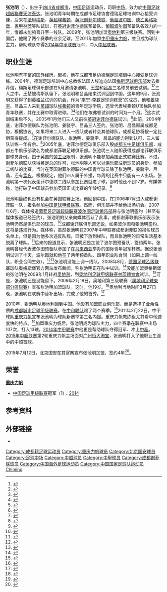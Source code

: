 {{noteTA
|G1=足球
|1=zh-cn:波尔图;zh-mo:波爾圖;zh-hk:波圖;zh-tw:波爾圖;
|2=zh-hans:谢菲尔德联; zh-hk:錫菲聯; zh-tw:謝菲爾德聯;
|3=zh-hans:埃弗顿;zh-hk:愛華頓;zh-tw:艾佛頓;
|4=zh-hans:中国足球甲级联赛;zh-hk:中國足球甲級聯賽;zh-tw:中國足球甲級聯賽;
|5=zh-hans:成都城市足球甲级联赛;zh-hk:成都城市足球甲級聯賽;zh-tw:成都城市足球甲級聯賽;
}}
{{Football player infobox |
playername = 张池明|
image = |
fullname = 张池明|
nickname = 重庆C罗<ref name=ccr>{{cite news|url=http://sc.sina.com.cn/news/m/2015-03-15/detail-iawzuney0746745-p2.shtml|title=成足球员背井离乡|date=2015-03-15|accessdate=2015-03-16|newspaper=成都日报|archive-url=https://web.archive.org/web/20150402114311/http://sc.sina.com.cn/news/m/2015-03-15/detail-iawzuney0746745-p2.shtml|archive-date=2015-04-02|dead-url=no}}</ref>|
dateofbirth ={{birth date and age|1989|1|7}} |
cityofbirth = [[四川省|四川省]][[成都市|成都市]] |
countryofbirth = {{flagicon|CHN}} [[中华人民共和国|中国]] |
height = {{height|meters=1.80}} |
currentclub = {{flagicon|China}} [[天津泰达|天津泰达]] |
clubnumber = 8|
position = [[中场|中场]]/[[前锋|前锋]] |
youthyears1 = |
youthclubs1 = [[成都德瑞足球培训中心|成都德瑞足球培训中心]]|
youthyears2 = 2005 - 2006|
youthclubs2 = [[谢菲尔德联|谢菲尔德联]]|
youthyears3 = 2007 - 2008|
youthclubs3 = [[波尔图足球俱乐部|波尔图]]|
years1 = 2006 - 2007|
clubs1 = [[成都谢菲联|成都谢菲联]]|
caps1 = 0|
goals1= 0 |
years2 = 2009 - 2010|
clubs2 = {{link-en|霍恩足球俱乐部|SV Horn|霍恩}}|
caps2 = 13|
goals2 = 0 |
years3 = 2011 - 2015|
clubs3 = [[重庆力帆|重庆力帆]]|
caps3 = 136|
goals3= 14 |
years4 = 2015 - 2018|
clubs4 = [[北京中赫国安|北京中赫国安]]|
caps4 = 52|
goals4= 4 |
years5 = 2018 -|
clubs5 = [[天津泰达|天津泰达]]|
caps5 = 11|
goals5= 0 |
nationalyears = 2015 - |
nationalteam = {{fb|CHN}}|
nationalcaps(goals) = 3 |
nationalgoals = 0 |
pcupdate = 2018年6月17日 |
ntupdate = 2018年6月17日 |
}}

'''张池明'''（{{bd|1989年|1月7日}}），出生于[[四川省|四川省]][[成都市|成都市]]，[[中国|中国]][[足球|足球]]运动员，司职[[中场|中场]]，效力於[[中國足球超級聯賽|中國足球超級聯賽]][[天津泰达|天津泰达]]。张池明青年時期在成都市足球协會德瑞足球培训中心接受训練，后来在[[法甲|法甲]][[梅斯足球俱乐部|梅斯]]、[[英超|英超]][[埃弗顿|埃弗顿]]、[[英冠|英冠]][[谢菲尔德联|谢菲尔德联]]、[[葡超|葡超]][[波尔图足球俱乐部|波尔图]]、[[德乙|德乙]][[奥格斯堡足球俱乐部|奥格斯堡]]、[[奥地利足球甲级联赛|奥甲]][[林茨體育會|林茨]]等队试训，在[[英冠|英冠]][[谢菲尔德联|谢菲尔德联]]预备队、[[葡超|葡超]][[波尔图足球俱乐部|波尔图]]预备队各效力約一年，惟都未能夠晉升至一线队。2009年，张池明加盟[[奥地利|奥地利]]第三级联赛{{link-en|霍恩足球俱乐部|SV Horn}}。回到中国后，他踢了两个赛季的业余足球，至2011年加盟[[中甲|中甲]][[重庆力帆|重庆力帆]]，並且成为球队主力，帮助球队夺得[[2014年中甲联赛|2014年中甲联赛]]冠军，冲入[[中超联赛|中超联赛]]。

== 职业生涯 ==
张池明有丰富的国外经历。起初，他在成都市足协德瑞足球培训中心接受足球训练。2004年，德瑞足球培训中心总教练法国人埃迪向法国[[梅斯足球俱乐部|梅斯足球俱乐部]]发去推荐信，梅斯足球俱乐部遂在5月邀请张池明、[[王楚|王楚]]和[[吕晶|吕晶]]三名球员前去试训。<ref>{{cite news|title=中国少年欧洲试训|url=http://sports.sina.com.cn/s/2004-05-18/1543245945s.shtml|date=2004-05-18|accessdate=2015-03-14|newspaper=中国足球报|archive-url=https://web.archive.org/web/20150402091654/http://sports.sina.com.cn/s/2004-05-18/1543245945s.shtml|archive-date=2015-04-02|dead-url=no}}</ref><ref>{{cite news|title=法甲试训成都三少年 小将王楚被誉中国未来齐达内|url=http://sports.sohu.com/2004/05/11/05/news220080549.shtml|date=2004-05-11|accessdate=2015-03-14|newspaper=华西都市报|archive-url=https://web.archive.org/web/20150402151628/http://sports.sohu.com/2004/05/11/05/news220080549.shtml|archive-date=2015-04-02|dead-url=no}}</ref>三人之中，王楚被梅斯队留下，张池明和吕晶结束试训回到中国。这年的9月，张池明又获得了到[[英格兰|英格兰]]试训的机会，作为“[[李宁有限公司|李宁]]-[[李铁_(足球运动员)|李铁]]足球训练营”的成员，他和[[姜骁宇|姜骁宇]]、吕晶三人来到[[英超|英超]]球队[[埃弗顿|埃弗顿]]的青年足球学院，还曾代表埃弗顿U16梯队参加青年联赛，并在比赛中取得进球。<ref>{{cite news|url=http://www.people.com.cn/GB/paper1787/13331/1195267.html|date=2004-11-06|title=铁拐李最好别参赛|newspaper=京华时报|accessdate=2015-03-14|archive-url=https://web.archive.org/web/20150924125358/http://www.people.com.cn/GB/paper1787/13331/1195267.html|archive-date=2015-09-24|dead-url=no}}</ref><ref>{{cite news|url=http://sports.sina.com.cn/c/2004-09-29/15111174382.shtml|date=2004-09-29|title=中国三少年试训埃弗顿 三叉戟闪光进球助队完胜|newspaper=《足球》报|accessdate=2015-03-14|archive-url=https://web.archive.org/web/20150402122128/http://sports.sina.com.cn/c/2004-09-29/15111174382.shtml|archive-date=2015-04-02|dead-url=no}}</ref>他们在埃弗顿试训的时间为一个月。<ref>{{cite news|url=http://sports.21cn.com/international/other/a/2004/1023/11/1909342_1.shtml|date=2004-10-23|title=中国少年结束集训 加盟谢菲联队(图)|newspaper=人民网|accessdate=2015-03-14|archive-url=https://web.archive.org/web/20150402162919/http://sports.21cn.com/international/other/a/2004/1023/11/1909342_1.shtml|archive-date=2015-04-02|dead-url=yes}}</ref>这次试训结束后不久，2005年1月他们三人又前往[[英格蘭足球冠軍聯賽|英冠]][[谢菲尔德联|谢菲尔德联]]试训。<ref>{{cite news|url=http://morning.scol.com.cn/2005/01/24/2005012431755465163.htm|date=2005-01-24|title=成都少年今天开训谢菲联|newspaper=天府早报|accessdate=2015-03-14|archive-url=https://web.archive.org/web/20150402093447/http://morning.scol.com.cn/2005/01/24/2005012431755465163.htm|archive-date=2015-04-02|dead-url=no}}</ref>此前，2004年底，谢菲尔德联队为张池明、姜骁宇、吕晶三人签约。张池明、吕晶原属成都足协，根据协议，如果将来二人进入一线队或者转会其他球队，成都足协将按一定比例获得提成。<ref>{{cite news|url=http://morning.scol.com.cn/2005/01/03/200501036262644438184.htm|date=2005-01-03|title=成都二少正式签约谢菲联|newspaper=天府早报|accessdate=2015-03-14|archive-url=https://web.archive.org/web/20160304113241/http://morning.scol.com.cn/2005/01/03/200501036262644438184.htm|archive-date=2016-03-04|dead-url=no}}</ref>在谢菲尔德联队，张池明、姜骁宇、吕晶的能力得到认可，三人留队训练一年有余。<ref name=brt>{{cite news|url=http://news.starlott.com/2007/06/1181618037328.html|date=2007-06-12|title=解密嫁入豪门第三人张池即将签约波尔图|newspaper=搜狐体育|accessdate=2015-03-14|archive-url=https://web.archive.org/web/20150402133209/http://news.starlott.com/2007/06/1181618037328.html|archive-date=2015-04-02|dead-url=yes}}</ref>2005年底，谢菲尔德足球俱乐部入股[[成都五牛足球俱乐部|成都五牛足球俱乐部]]，成都五牛俱乐部改名为成都谢菲联足球俱乐部。张池明三人随即获得成都谢菲联俱乐部球员身份。由于英国的[[劳工证|劳工证]]限制，张池明不能参加英国正式联赛比赛。不过，谢菲尔德联队获得[[英足总|英足总]]的许可，张池明等人可以以俱乐部注册球员的身份，参加二线队的比赛。当时在英国谢菲尔德联的中国青年球员除了张池明、姜骁宇、吕晶，还有[[孟夜|孟夜]]。根据规定，他们四人属于外援，每周的比赛中只能有一人出场。张池明第一次代表谢菲尔德联二线队参加比赛就进了球，那时他还不到17岁。有媒体称，他打破了中国球员参加英国正式比赛的年龄纪录。<ref>{{cite news|url=http://sports.dbw.cn/system/2006/01/17/050238609.shtml|date=2006-01-17|title=中国小将正式登场英国联赛 未满17岁创留洋纪录|newspaper=搜狐体育|accessdate=2015-03-14|archive-url=https://web.archive.org/web/20150402142333/http://sports.dbw.cn/system/2006/01/17/050238609.shtml|archive-date=2015-04-02|dead-url=yes}}</ref>

张池明最终也没有机会在英国联赛上场。他回到中国，在2006年7月进入成都谢菲联一队，报名参加[[中国足球甲级联赛|中国足球甲级联赛]]。然而，俱乐部并不给他出场机会。2007年6月，媒体报道[[葡萄牙足球超级联赛|葡萄牙足球超级联赛]][[波尔图足球俱乐部|波尔图足球俱乐部]]将与张池明签约（甚至有媒体报道已经签约）。张池明的父亲向媒体否认了此事，成都谢菲联俱乐部表示张池明仍然是俱乐部的球员。<ref>{{cite news|url=http://sports.sina.com.cn/b/2007-06-13/07372979168.shtml|date=2007-06-13|title=张池明父亲否认儿子签约葡超 此事来龙去脉终有头绪|newspaper=四川新闻网-成都商报|accessdate=2015-03-14|archive-url=https://web.archive.org/web/20160304133223/http://sports.sina.com.cn/b/2007-06-13/07372979168.shtml|archive-date=2016-03-04|dead-url=no}}</ref>成都谢菲联俱乐部还说，如果波尔图和张池明签约，这将是违规行为。媒体称，虽然张池明在2007年中甲联赛成都谢菲联的报名球员名单上，但是因为他多次违反队规，已被下放到梯队，而且张池明的日常生活基本脱离了球队。<ref>{{cite news|url=http://sports.sina.com.cn/b/2007-06-13/03342978966.shtml|date=2007-06-13|title=张池明登陆葡超如雾里看花 当初愤然离开成足为哪般|newspaper=四川新闻网-成都日报|accessdate=2015-03-14|archive-url=https://web.archive.org/web/20150402133754/http://sports.sina.com.cn/b/2007-06-13/03342978966.shtml|archive-date=2015-04-02|dead-url=no}}</ref>后来的报道显示，张池明还是加盟了波尔图预备队，签约两年。张池明曾经代表波尔图预备队参加了在[[马来西亚|马来西亚]]举办的国际青年冠军杯赛。据说张池明试训了十天，波尔图就和他签了两年预备队、四年职业队合同（如果上调一线队，职业合同生效）。<ref>{{cite news|url=http://sports.sina.com.cn/g/2007-08-17/06443108975.shtml|date=2007-08-17|title=波尔图两年合约赠中国小将 青年大赛中国射手扬威|newspaper=新浪体育|accessdate=2015-03-14|archive-url=https://web.archive.org/web/20150402094258/http://sports.sina.com.cn/g/2007-08-17/06443108975.shtml|archive-date=2015-04-02|dead-url=no}}</ref><ref>{{cite news|url=http://sports.sina.com.cn/g/2007-10-25/13393246692.shtml|date=2007-10-25|title=中国新星闪电融入波尔图 教练：他天生就有不一样能力|newspaper=体坛周报|accessdate=2015-03-14|archive-url=https://web.archive.org/web/20150402101921/http://sports.sina.com.cn/g/2007-10-25/13393246692.shtml|archive-date=2015-04-02|dead-url=no}}</ref>张池明没能上调一线队。2008年8月，[[德国足球乙级联赛|德国足球乙级联赛]]球队[[奥格斯堡足球俱乐部|奥格斯堡]]官方网站发布新闻，称张池明正在队中试训。<ref>{{cite news|url=http://sports.qq.com/a/20080823/000035.htm|date=2008-08-23|title=德乙劲旅宣布中国前锋试训 张池明会师佳一？|newspaper=腾讯体育|accessdate=2015-03-14|archive-url=https://web.archive.org/web/20150402155050/http://sports.qq.com/a/20080823/000035.htm|archive-date=2015-04-02|dead-url=no}}</ref>没能加盟奥格斯堡的张池明在2009年1月转战[[奥地利|奥地利]]，到[[奥地利足球甲级联赛|奥地利足球甲级联赛]][[林茨體育會|林茨體育會]]试训。<ref>{{cite news|url=http://sports.sina.com.cn/g/2009-01-09/11224162342.shtml|date=2009-01-09|title=中国19岁前锋试训奥甲球队 曾被法国教练誉为天才|newspaper=新浪体育|accessdate=2015-03-14|archive-url=https://web.archive.org/web/20150402140251/http://sports.sina.com.cn/g/2009-01-09/11224162342.shtml|archive-date=2015-04-02|dead-url=no}}</ref>可是，张池明还是没能留下。2009年2月18日，奥地利第三级联赛（[[奧地利足球東部分區聯賽|奧地利足球東部分區聯賽]]）{{link-en|霍恩足球俱乐部|SV Horn}}宣布张池明加盟球队。这时，他19岁。<ref>{{cite news|url=http://sports.sina.com.cn/g/2009-02-20/00154227093.shtml|date=2009-02-20|title=奥丙霍恩队官网宣布：张池明完成签约手续正式加盟|newspaper=北京晨报|accessdate=2015-03-14|archive-url=https://web.archive.org/web/20150402104452/http://sports.sina.com.cn/g/2009-02-20/00154227093.shtml|archive-date=2015-04-02|dead-url=no}}</ref>奥地利当地时间3月27日晚，张池明在联赛中替补出场，完成了他的首秀。<ref>{{cite news|url=http://sports.sina.com.cn/g/2009-03-28/05094292951.shtml|date=2009-03-28|title=张池明替补登场迎奥丙处子秀 霍恩客场平连续三轮不胜|newspaper=新浪体育|accessdate=2015-03-14|archive-url=https://web.archive.org/web/20150402093328/http://sports.sina.com.cn/g/2009-03-28/05094292951.shtml|archive-date=2015-04-02|dead-url=no}}</ref>

2010年，张池明从奥地利回到中国。他没有加盟职业俱乐部，而是选择了业余性质的[[成都城市足球甲级联赛|成都城市足球甲级联赛]]，在[[中和联队|中和联队]]踢了两个赛季。<ref>{{cite news|url=http://news.ifeng.com/a/20150206/43113530_0.shtml|date=2015-02-06|title=“最牛坝坝球队” 不是吹的哦|newspaper=华西都市报|accessdate=2015-03-14|archive-url=https://web.archive.org/web/20150402150236/http://news.ifeng.com/a/20150206/43113530_0.shtml|archive-date=2015-04-02|dead-url=no}}</ref>2011年2月22日，中甲球队[[重庆力帆|重庆力帆]]宣布张池明为球队新赛季第三名内援。重庆力帆教练组尤其看中他速度快的特点。<ref>{{cite news|url=http://sports.163.com/11/0223/01/6THRHE4800051C8U.html|date=2011-02-23|title=力帆签下前谢菲联希望之星|newspaper=重庆时报|accessdate=2015-03-14|archive-url=https://web.archive.org/web/20150402091707/http://sports.163.com/11/0223/01/6THRHE4800051C8U.html|archive-date=2015-04-02|dead-url=yes}}</ref>加盟重庆力帆后，张池明成为球队主力，四个赛季在联赛中出场107次，打入13球。[[2014年中甲联赛|2014年中甲联赛]]中他更是帮助球队夺得冠军、冲上[[中超|中超]]。[[2015年中超联赛|2015年中超联赛]]第2轮重庆力帆主场面对[[广州恒大淘宝|广州恒大淘宝]]，张池明打入了他职业生涯中的中超首球。

2015年7月12日，北京国安在其官网宣布张池明加盟，签约4年<ref>{{cite news |url=http://www.guoanclub.com/Index/news_detail/id/470.html |date=2017-07-12 |title=张池明正式加盟北京国安 |newspaper=国安官网 |accessdate=2015-07-15 |archive-url=https://web.archive.org/web/20150715065517/http://www.guoanclub.com/Index/news_detail/id/470.html |archive-date=2015-07-15 |dead-url=no }}</ref>。

== 荣誉 ==
'''[[重庆力帆|重庆力帆]]'''
* [[中国足球甲级联赛|中国足球甲级联赛]]冠军（1）：[[2014年中国足球甲级联赛|2014]]

== 参考资料 ==
{{reflist|2}}

== 外部链接 ==
* {{sinaweibo|charmingzhang|张池明}}

{{2011年中甲分类名单力帆}}
{{2012年中甲分类名单力帆}}
{{2013年中甲分类名单力帆}}
{{2014年中甲分类名单力帆}}
{{2015年中超分类名单力帆}}
{{2015年中超分类名单北京}}
{{2016年中超分类名单北京}}
{{2017年中超分类名单北京}}
{{2018年中超分类名单天津泰达}}
{{2019年中超分类名单天津泰达}}
{{DEFAULTSORT:Zhang Chiming}}
[[Category:成都籍足球运动员|Category:成都籍足球运动员]]
[[Category:重庆力帆球员|Category:重庆力帆球员]]
[[Category:北京国安球员|Category:北京国安球员]]
[[Category:足球中场|Category:足球中场]]
[[Category:中超球员|Category:中超球员]]
[[Category:中甲球员|Category:中甲球员]]
[[Category:成都谢菲联球员|Category:成都谢菲联球员]]
[[Category:中国海外足球运动员|Category:中国海外足球运动员]]
[[Category:中国国家足球队运动员|Category:中国国家足球队运动员]]
[[Category:张姓|Chiming]]